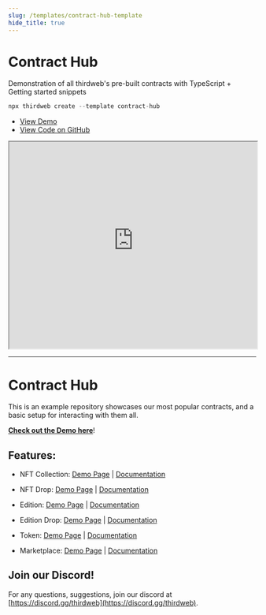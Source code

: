 ```yaml
---
slug: /templates/contract-hub-template
hide_title: true
---
```


# Contract Hub

Demonstration of all thirdweb's pre-built contracts with TypeScript + Getting started snippets

```jsx
npx thirdweb create --template contract-hub
```

<ul>
    <li>
      <a href="https://contract-hub.thirdweb-example.com/" >View Demo</a>
    </li>
    <li>
      <a href="https://github.com/thirdweb-example/contract-hub">View Code on GitHub</a>
    </li>
  </ul>

<iframe
    src="https://contract-hub.thirdweb-example.com/"
    title="contract-hub"
    width="100%"
    height="420px"
    scrolling="yes"
    style={{marginBottom: 32, borderRadius: 16,
      border: '1px solid rgba(255,255,255,0.2)'
    }}
  ></iframe>

---

# Contract Hub

This is an example repository showcases our most popular contracts, and a basic setup for interacting with them all.

**[Check out the Demo here](https://contract-hub.thirdweb-example.com)**!

## Features:

- NFT Collection: [Demo Page](https://contract-hub.vercel.app/nft-collection) | [Documentation](https://portal.thirdweb.com/contracts/nft-collection)

- NFT Drop: [Demo Page](https://contract-hub.vercel.app/nft-drop) | [Documentation](https://portal.thirdweb.com/contracts/nft-drop)

- Edition: [Demo Page](https://contract-hub.vercel.app/edition) | [Documentation](https://portal.thirdweb.com/contracts/edition)

- Edition Drop: [Demo Page](https://contract-hub.vercel.app/edition-drop) | [Documentation](https://portal.thirdweb.com/contracts/edition-drop)

- Token: [Demo Page](https://contract-hub.vercel.app/token) | [Documentation](https://portal.thirdweb.com/contracts/token)

- Marketplace: [Demo Page](https://contract-hub.vercel.app/marketplace) | [Documentation](https://portal.thirdweb.com/contracts/marketplace)

## Join our Discord!

For any questions, suggestions, join our discord at [https://discord.gg/thirdweb](https://discord.gg/thirdweb).
